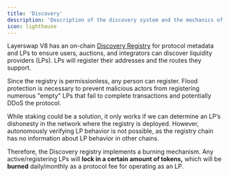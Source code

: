 ```yaml
---
title: 'Discovery'
description: 'Description of the discovery system and the mechanics of the token'
icon: lighthouse
---
```


Layerswap V8 has an on-chain [Discovery Registry](/protocol-spec/discovery) for protocol metadata and LPs to ensure users, auctions, and integrators can discover liquidity providers (LPs). LPs will register their addresses and the routes they support.

Since the registry is permissionless, any person can register. Flood protection is necessary to prevent malicious actors from registering numerous "empty" LPs that fail to complete transactions and potentially DDoS the protocol.

While staking could be a solution, it only works if we can determine an LP’s dishonesty in the network where the registry is deployed. However, autonomously verifying LP behavior is not possible, as the registry chain has no information about LP behavior in other chains.

Therefore, the Discovery registry implements a burning mechanism. Any active/registering LPs will **lock in a certain amount of tokens,** which will be **burned** daily/monthly as a protocol fee for operating as an LP.